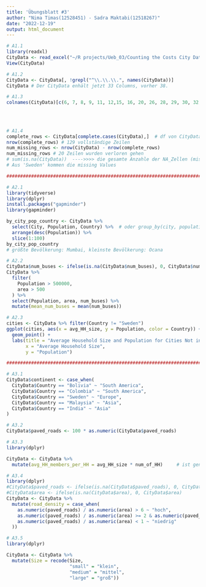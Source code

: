 ```yaml
---
title: 'Übungsblatt #3'
author: "Nima Timas(12528451) - Sadra Maktabi(12518267)"
date: "2022-12-19"
output: html_document
---
```


```r
# A1.1
library(readxl)
CityData <- read_excel("~/R projects/Ueb_03/Counting the Costs City Data/MASTER_DATA_31.1.2020.xlsx", skip = 1)
View(CityData)
```

```r
# A1.2
CityData <- CityData[, !grepl("^\\.\\.\\.", names(CityData))]
CityData # Der CityData enhält jetzt 33 Columns, vorher 38.
```

```r
# A1.3
colnames(CityData)[c(6, 7, 8, 9, 11, 12,15, 16, 20, 26, 28, 29, 30, 32, 33)] <- c("avg_HH_size", "num_of_HH","avg_monthly_income_of_LQP",
                                                                                  "area", "paved_roads", "num_buses","avg_cost_transit_ticket", "tot_transp_cost",
                                                                               "GDP_per_capita", "total_waste_cost", "avg_home_price", "avg_home_rent",
                                                                              "tot_housing_cost", "latitute", "longitude")


```

```r
# A1.4
complete_rows <- CityData[complete.cases(CityData),]  # df von CityData ohne missing values
nrow(complete_rows) # 129 vollständige Zeilen
num_missing_rows <- nrow(CityData) - nrow(complete_rows)
num_missing_rows # 20 Zeilen wurden verloren gehen
# sum(is.na(CityData))  ---->>>> die gesamte Anzahle der NA_Zellen (missing values)
# Aus 'Sweden' kommen die missing Values 

############################################################################################################

```

```r
# A2.1
library(tidyverse)
library(dplyr)
install.packages("gapminder")
library(gapminder)

by_city_pop_country <- CityData %>% 
  select(City, Population, Country) %>%  # oder group_by(city, population, country) %>%
  arrange(desc(Population)) %>%
  slice(1:100)
by_city_pop_country
# größte Bevölkerung: Mumbai, kleinste Bevölkerung: Ocana


```

```r
# A2.2
CityData$num_buses <- ifelse(is.na(CityData$num_buses), 0, CityData$num_buses)
CityData %>%
  filter(
    Population > 500000,
    area > 500
  ) %>%
  select(Population, area, num_buses) %>%
  mutate(mean_num_buses = mean(num_buses))

```

```r
# A2.3
cities <- CityData %>% filter(Country != "Sweden")
ggplot(cities, aes(x = avg_HH_size, y = Population, color = Country)) +
  geom_point() +
  labs(title = "Average Household Size and Population for Cities Not in Sweden",
       x = "Average Household Size",
       y = "Population")

##############################################################################################################

```

```r
# A3.1
CityData$continent <- case_when(
  CityData$Country == "Bolivia" ~ "South America",
  CityData$Country == "Colombia" ~ "South America",
  CityData$Country == "Sweden" ~ "Europe",
  CityData$Country == "Malaysia" ~ "Asia",
  CityData$Country == "India" ~ "Asia"
)

```

```r
# A3.2
CityData$paved_roads <- 100 * as.numeric(CityData$paved_roads)


```

```r
# A3.3
library(dplyr)

CityData <- CityData %>%
  mutate(avg_HH_members_per_HH = avg_HH_size * num_of_HH)     # ist genauso hoch wie Population


```

```r
# A3.4
library(dplyr)
#CityData$paved_roads <- ifelse(is.na(CityData$paved_roads), 0, CityData$paved_roads)
#CityData$area <- ifelse(is.na(CityData$area), 0, CityData$area)
CityData <- CityData %>%
  mutate(road_density = case_when(
    as.numeric(paved_roads) / as.numeric(area) > 6 ~ "hoch",
    as.numeric(paved_roads) / as.numeric(area) >= 2 & as.numeric(paved_roads) / as.numeric(area) <= 6 ~ "mittel",
    as.numeric(paved_roads) / as.numeric(area) < 1 ~ "niedrig"
  ))


```

```r
# A3.5
library(dplyr)

CityData <- CityData %>%
  mutate(Size = recode(Size,
                       "small" = "klein",
                       "medium" = "mittel",
                       "large" = "groß"))


```
